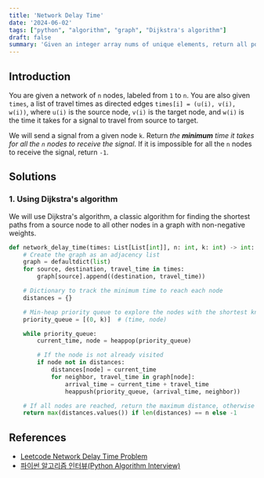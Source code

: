 ```yaml
---
title: 'Network Delay Time'
date: '2024-06-02'
tags: ["python", "algorithm", "graph", "Dijkstra's algorithm"]
draft: false
summary: 'Given an integer array nums of unique elements, return all possible network Delay Time (the power set). The solution set must not contain duplicate network Delay Time. Return the solution in any order.'
---
```


## Introduction
You are given a network of `n` nodes, labeled from `1` to `n`. You are also given `times`,
a list of travel times as directed edges `times[i] = (u(i), v(i), w(i))`, where `u(i)` is the source node,
`v(i)` is the target node, and `w(i)` is the time it takes for a signal to travel from source to target.

We will send a signal from a given node `k`.
Return _the **minimum** time it takes for all the `n` nodes to receive the signal_.
If it is impossible for all the `n` nodes to receive the signal, return `-1`.

## Solutions
### 1. Using Dijkstra's algorithm
We will use Dijkstra's algorithm, a classic algorithm for finding the shortest paths from a source node to all other nodes in a graph with non-negative weights.

```python:main.py
def network_delay_time(times: List[List[int]], n: int, k: int) -> int:
    # Create the graph as an adjacency list
    graph = defaultdict(list)
    for source, destination, travel_time in times:
        graph[source].append((destination, travel_time))

    # Dictionary to track the minimum time to reach each node
    distances = {}

    # Min-heap priority queue to explore the nodes with the shortest known distance first
    priority_queue = [(0, k)]  # (time, node)

    while priority_queue:
        current_time, node = heappop(priority_queue)

        # If the node is not already visited
        if node not in distances:
            distances[node] = current_time
            for neighbor, travel_time in graph[node]:
                arrival_time = current_time + travel_time
                heappush(priority_queue, (arrival_time, neighbor))

    # If all nodes are reached, return the maximum distance, otherwise return -1
    return max(distances.values()) if len(distances) == n else -1
```

## References

- [Leetcode Network Delay Time Problem](https://leetcode.com/problems/network-delay-time)
- [파이썬 알고리즘 인터뷰(Python Algorithm Interview)](https://www.aladin.co.kr/shop/wproduct.aspx?ItemId=245495826)
